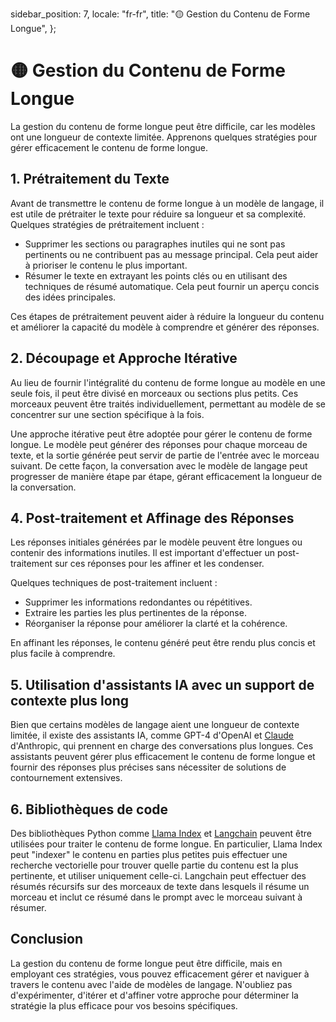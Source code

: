  sidebar_position: 7,
  locale: "fr-fr",
  title: "🟡 Gestion du Contenu de Forme Longue",
};

# 🟡 Gestion du Contenu de Forme Longue

La gestion du contenu de forme longue peut être difficile, car les modèles ont une longueur de contexte limitée. Apprenons quelques stratégies pour gérer efficacement le contenu de forme longue.

## 1. Prétraitement du Texte

Avant de transmettre le contenu de forme longue à un modèle de langage, il est utile de prétraiter le texte pour réduire sa longueur et sa complexité. Quelques stratégies de prétraitement incluent :

- Supprimer les sections ou paragraphes inutiles qui ne sont pas pertinents ou ne contribuent pas au message principal. Cela peut aider à prioriser le contenu le plus important.
- Résumer le texte en extrayant les points clés ou en utilisant des techniques de résumé automatique. Cela peut fournir un aperçu concis des idées principales.

Ces étapes de prétraitement peuvent aider à réduire la longueur du contenu et améliorer la capacité du modèle à comprendre et générer des réponses.

## 2. Découpage et Approche Itérative

Au lieu de fournir l'intégralité du contenu de forme longue au modèle en une seule fois, il peut être divisé en morceaux ou sections plus petits. Ces morceaux peuvent être traités individuellement, permettant au modèle de se concentrer sur une section spécifique à la fois.

Une approche itérative peut être adoptée pour gérer le contenu de forme longue. Le modèle peut générer des réponses pour chaque morceau de texte, et la sortie générée peut servir de partie de l'entrée avec le morceau suivant. De cette façon, la conversation avec le modèle de langage peut progresser de manière étape par étape, gérant efficacement la longueur de la conversation.

## 4. Post-traitement et Affinage des Réponses

Les réponses initiales générées par le modèle peuvent être longues ou contenir des informations inutiles. Il est important d'effectuer un post-traitement sur ces réponses pour les affiner et les condenser.

Quelques techniques de post-traitement incluent :

- Supprimer les informations redondantes ou répétitives.
- Extraire les parties les plus pertinentes de la réponse.
- Réorganiser la réponse pour améliorer la clarté et la cohérence.

En affinant les réponses, le contenu généré peut être rendu plus concis et plus facile à comprendre.

## 5. Utilisation d'assistants IA avec un support de contexte plus long

Bien que certains modèles de langage aient une longueur de contexte limitée, il existe des assistants IA, comme GPT-4 d'OpenAI et [Claude](https://www.anthropic.com/index/100k-context-windows) d'Anthropic, qui prennent en charge des conversations plus longues. Ces assistants peuvent gérer plus efficacement le contenu de forme longue et fournir des réponses plus précises sans nécessiter de solutions de contournement extensives.

## 6. Bibliothèques de code

Des bibliothèques Python comme [Llama Index](https://github.com/jerryjliu/llama_index) et [Langchain](https://github.com/langchain-ai/langchain) peuvent être utilisées pour traiter le contenu de forme longue. En particulier, Llama Index peut "indexer" le contenu en parties plus petites puis effectuer une recherche vectorielle pour trouver quelle partie du contenu est la plus pertinente, et utiliser uniquement celle-ci. Langchain peut effectuer des résumés récursifs sur des morceaux de texte dans lesquels il résume un morceau et inclut ce résumé dans le prompt avec le morceau suivant à résumer.

## Conclusion

La gestion du contenu de forme longue peut être difficile, mais en employant ces stratégies, vous pouvez efficacement gérer et naviguer à travers le contenu avec l'aide de modèles de langage. N'oubliez pas d'expérimenter, d'itérer et d'affiner votre approche pour déterminer la stratégie la plus efficace pour vos besoins spécifiques.
